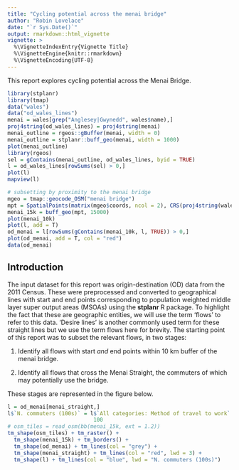 ```yaml
---
title: "Cycling potential across the menai bridge"
author: "Robin Lovelace"
date: "`r Sys.Date()`"
output: rmarkdown::html_vignette
vignette: >
  %\VignetteIndexEntry{Vignette Title}
  %\VignetteEngine{knitr::rmarkdown}
  %\VignetteEncoding{UTF-8}
---
```



This report explores cycling potential across the Menai Bridge.

```r
library(stplanr)
library(tmap)
data("wales")
data("od_wales_lines")
menai = wales[grep("Anglesey|Gwynedd", wales$name),]
proj4string(od_wales_lines) = proj4string(menai)
menai_outline = rgeos::gBuffer(menai, width = 0)
menai_outline = stplanr::buff_geo(menai, width = 1000)
plot(menai_outline)
library(rgeos)
sel = gContains(menai_outline, od_wales_lines, byid = TRUE)
l = od_wales_lines[rowSums(sel) > 0,]
plot(l)
mapview(l)

# subsetting by proximity to the menai bridge
mgeo = tmap::geocode_OSM("menai bridge")
mpt = SpatialPoints(matrix(mgeo$coords, ncol = 2), CRS(proj4string(wales)))
menai_15k = buff_geo(mpt, 15000)
plot(menai_10k)
plot(l, add = T)
od_menai = l[rowSums(gContains(menai_10k, l, TRUE)) > 0,]
plot(od_menai, add = T, col = "red")
data(od_menai)
```


## Introduction

The input dataset for this report was origin-destination (OD) data from the 2011 Census. These were preprocessed and converted to geographical lines with start and end points corresponding to population weighted middle layer super output areas (MSOAs) using the **stplanr** R package. To highlight the fact that these are geographic entities, we will use the term 'flows' to refer to this data. 'Desire lines' is another commonly used term for these straight lines but we use the term flows here for brevity. The starting point of this report was to subset the relevant flows, in two stages:

1. Identify all flows with start *and* end points within 10 km buffer of the menai bridge.

2. Identify all flows that cross the Menai Straight, the commuters of which may potentially use the bridge.

These stages are represented in the figure below.

```r
l = od_menai[menai_straight,]
l$`N. commuters (100s)` = l$`All categories: Method of travel to work` /
                           100
# osm_tiles = read_osm(bb(menai_15k, ext = 1.2))
tm_shape(osm_tiles) + tm_raster() +
  tm_shape(menai_15k) + tm_borders() +
  tm_shape(od_menai) + tm_lines(col = "grey") +
  tm_shape(menai_straight) + tm_lines(col = "red", lwd = 3) +
  tm_shape(l) + tm_lines(col = "blue", lwd = "N. commuters (100s)")
```

